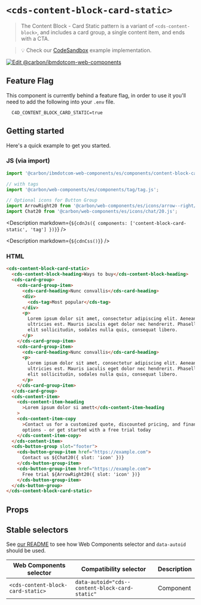 
# `<cds-content-block-card-static>`

> The Content Block - Card Static pattern is a variant of `<cds-content-block>`,
> and includes a card group, a single content item, and ends with a CTA.

> 💡 Check our
> [CodeSandbox](https://githubbox.com/carbon-design-system/carbon-for-ibm-dotcom/tree/main/packages/web-components/examples/codesandbox/components/content-block-card-static)
> example implementation.

[![Edit @carbon/ibmdotcom-web-components](https://codesandbox.io/static/img/play-codesandbox.svg)](https://githubbox.com/carbon-design-system/carbon-for-ibm-dotcom/tree/main/packages/web-components/examples/codesandbox/components/content-block-card-static)

## Feature Flag

This component is currently behind a feature flag, in order to use it you'll
need to add the following into your `.env` file.

```
  C4D_CONTENT_BLOCK_CARD_STATIC=true
```

## Getting started

Here's a quick example to get you started.

### JS (via import)

```javascript
import '@carbon/ibmdotcom-web-components/es/components/content-block-card-static/index.js';

// with tags
import '@carbon/web-components/es/components/tag/tag.js';

// Optional icons for Button Group
import ArrowRight20 from '@carbon/web-components/es/icons/arrow--right/20.js';
import Chat20 from '@carbon/web-components/es/icons/chat/20.js';
```

<Description
  markdown={`${cdnJs({ components: ['content-block-card-static', 'tag'] })}`}
/>

<Description markdown={`${cdnCss()}`} />

### HTML

```html
<cds-content-block-card-static>
  <cds-content-block-heading>Ways to buy</cds-content-block-heading>
  <cds-card-group>
    <cds-card-group-item>
      <cds-card-heading>Nunc convallis</cds-card-heading>
      <div>
        <cds-tag>Most popular</cds-tag>
      </div>
      <p>
        Lorem ipsum dolor sit amet, consectetur adipiscing elit. Aenean et
        ultricies est. Mauris iaculis eget dolor nec hendrerit. Phasellus at
        elit sollicitudin, sodales nulla quis, consequat libero.
      </p>
    </cds-card-group-item>
    <cds-card-group-item>
      <cds-card-heading>Nunc convallis</cds-card-heading>
      <p>
        Lorem ipsum dolor sit amet, consectetur adipiscing elit. Aenean et
        ultricies est. Mauris iaculis eget dolor nec hendrerit. Phasellus at
        elit sollicitudin, sodales nulla quis, consequat libero.
      </p>
    </cds-card-group-item>
  </cds-card-group>
  <cds-content-item>
    <cds-content-item-heading
      >Lorem ipsum dolor si amett</cds-content-item-heading
    >
    <cds-content-item-copy
      >Contact us for a customized quote, discounted pricing, and financing
      options - or get started with a free trial today
    </cds-content-item-copy>
  </cds-content-item>
  <cds-button-group slot="footer">
    <cds-button-group-item href="https://example.com">
      Contact us ${Chat20({ slot: 'icon' })}
    </cds-button-group-item>
    <cds-button-group-item href="https://example.com">
      Free trial ${ArrowRight20({ slot: 'icon' })}
    </cds-button-group-item>
  </cds-button-group>
</cds-content-block-card-static>
```

## Props

<Props of="cds-content-block-card-static" />
<Description markdown={markdownContents} />

## Stable selectors

See
[our README](https://github.com/carbon-design-system/carbon-for-ibm-dotcom/tree/main/packages/web-components#stable-selectors-for-analytics-and-integratione2e-testing-in-web-components)
to see how Web Components selector and `data-autoid` should be used.

| Web Components selector           | Compatibility selector                         | Description |
| --------------------------------- | ---------------------------------------------- | ----------- |
| `<cds-content-block-card-static>` | `data-autoid="cds--content-block-card-static"` | Component   |

<Description markdown={contributing} />
